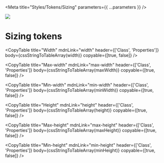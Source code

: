 
<Meta title="Styles/Tokens/Sizing" parameters={{ ...parameters }} />

![](https://graphics.thomsonreuters.com/style-assets/images/logos/reuters-graphics-logo/svg/graphics-logo-color-dark.svg)

# Sizing tokens

<CopyTable
  title="Width"
  mdnLink="width"
  header={['Class', 'Properties']}
  body={cssStringToTableArray(width)}
  copyable={[true, false]}
/>

<CopyTable
  title="Max-width"
  mdnLink="max-width"
  header={['Class', 'Properties']}
  body={cssStringToTableArray(maxWidth)}
  copyable={[true, false]}
/>

<CopyTable
  title="Min-width"
  mdnLink="min-width"
  header={['Class', 'Properties']}
  body={cssStringToTableArray(minWidth)}
  copyable={[true, false]}
/>

<CopyTable
  title="Height"
  mdnLink="height"
  header={['Class', 'Properties']}
  body={cssStringToTableArray(height)}
  copyable={[true, false]}
/>

<CopyTable
  title="Max-height"
  mdnLink="max-height"
  header={['Class', 'Properties']}
  body={cssStringToTableArray(maxHeight)}
  copyable={[true, false]}
/>

<CopyTable
  title="Min-height"
  mdnLink="min-height"
  header={['Class', 'Properties']}
  body={cssStringToTableArray(minHeight)}
  copyable={[true, false]}
/>
